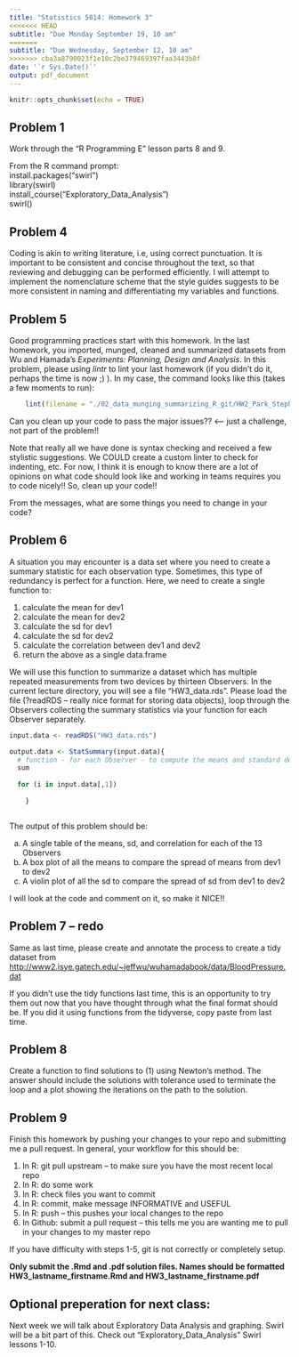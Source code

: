 ```yaml
---
title: "Statistics 5014: Homework 3"
<<<<<<< HEAD
subtitle: "Due Monday September 19, 10 am"
=======
subtitle: "Due Wednesday, September 12, 10 am"
>>>>>>> cba3a8790023f1e10c2be379469397faa3443b8f
date: '`r Sys.Date()`'
output: pdf_document
---
```


```r
knitr::opts_chunk$set(echo = TRUE)
```

## Problem 1

Work through the "R Programming E" lesson parts 8 and 9.

From the R command prompt:  
install.packages("swirl")  
library(swirl)  
install_course("Exploratory_Data_Analysis")  
swirl()  
  
## Problem 4

Coding is akin to writing literature, i.e, using correct punctuation. It is important to be consistent and concise throughout the text, so that reviewing and debugging can be performed efficiently. I will attempt to implement the nomenclature scheme that the style guides suggests to be more consistent in naming and differentiating my variables and functions.

## Problem 5

Good programming practices start with this homework.  In the last homework, you imported, munged, cleaned and summarized datasets from Wu and Hamada's _Experiments: Planning, Design and Analysis_.  In this problem, please using _lintr_ to lint your last homework (if you didn't do it, perhaps the time is now ;) ).  In my case, the command looks like this (takes a few moments to run):  

```r
    lint(filename = "./02_data_munging_summarizing_R_git/HW2_Park_Stephen.Rmd")
```

Can you clean up your code to pass the major issues??  <--- just a challenge, not part of the problem!! 

Note that really all we have done is syntax checking and received a few stylistic suggestions.  We COULD create a custom linter to check for indenting, etc.  For now, I think it is enough to know there are a lot of opinions on what code should look like and working in teams requires you to code nicely!!  So, clean up your code!!

From the messages, what are some things you need to change in your code?

## Problem 6

A situation you may encounter is a data set where you need to create a summary statistic for each observation type.  Sometimes, this type of redundancy is perfect for a function.  Here, we need to create a single function to:

1. calculate the mean for dev1
2. calculate the mean for dev2
3. calculate the sd for dev1
4. calculate the sd for dev2
5. calculate the correlation between dev1 and dev2
6. return the above as a single data.frame

We will use this function to summarize a dataset which has multiple repeated measurements from two devices by thirteen Observers.  In the current lecture directory, you will see a file "HW3_data.rds".  Please load the file (?readRDS -- really nice format for storing data objects), loop through the Observers collecting the summary statistics via your function for each Observer separately.

```r
input.data <- readRDS("HW3_data.rds")

output.data <- StatSummary(input.data){
  # function - for each Observer - to compute the means and standard deviations for   # both dev1 and dev2, as well as the correlation between dev1 and dev2 and return   # a dataset of all of the values.
  sum
  
  for (i in input.data[,1])
    
    }



```


The output of this problem should be:

a. A single table of the means, sd, and correlation for each of the 13 Observers  
b. A box plot of all the means to compare the spread of means from dev1 to dev2  
c. A violin plot of all the sd to compare the spread of sd from dev1 to dev2  

I will look at the code and comment on it, so make it NICE!!

## Problem 7 -- redo

Same as last time, please create and annotate the process to create a tidy dataset from <http://www2.isye.gatech.edu/~jeffwu/wuhamadabook/data/BloodPressure.dat>

If you didn't use the tidy functions last time, this is an opportunity to try them out now that you have thought through what the final format should be.  If you did it using functions from the tidyverse, copy paste from last time.

## Problem 8

Create a function to find solutions to (1) using Newton's method.  The answer should include the solutions with tolerance used to terminate the loop and a plot showing the iterations on the path to the solution.

\begin{equation}
f(x) = 3^x - sin(x) + cos(5x)
\end{equation}

## Problem 9

Finish this homework by pushing your changes to your repo and submitting me a pull request.  In general, your workflow for this should be:  

1. In R: git pull upstream  -- to make sure you have the most recent local repo  
2. In R: do some work  
3. In R: check files you want to commit  
4. In R: commit, make message INFORMATIVE and USEFUL  
5. In R: push -- this pushes your local changes to the repo  
6. In Github: submit a pull request -- this tells me you are wanting me to pull in your changes to my master repo

If you have difficulty with steps 1-5, git is not correctly or completely setup.

**Only submit the .Rmd and .pdf solution files.  Names should be formatted HW3_lastname_firstname.Rmd and HW3_lastname_firstname.pdf**

## Optional preperation for next class:  

Next week we will talk about Exploratory Data Analysis and graphing.  Swirl will be a bit part of this.  Check out "Exploratory_Data_Analysis" Swirl lessons 1-10.





